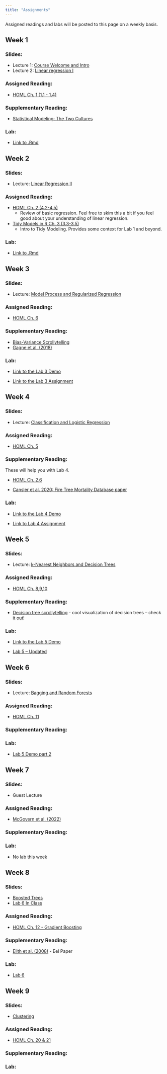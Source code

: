 ```yaml
---
title: "Assignments"
---
```


<p style="color: #ba5e00">

Assigned readings and labs will be posted to this page on a weekly basis.

</p>

## Week 1

### Slides:

-   Lecture 1: [Course Welcome and Intro](https://docs.google.com/presentation/d/19t56kmk_K23At31wD8-u_MRKOtari-qHw5b3KCD4ReU/edit?usp=sharing)
-   Lecture 2: [Linear regression I](https://github.com/MaRo406/eds-232-machine-learning/blob/main/slides/Week1_slides_Regression%20I%20.pdf)

### Assigned Reading:

-   [HOML Ch. 1 (1.1 - 1.4)](https://bradleyboehmke.github.io/HOML/intro.html)

### Supplementary Reading:

-   [Statistical Modeling: The Two Cultures](https://projecteuclid.org/journals/statistical-science/volume-16/issue-3/Statistical-Modeling--The-Two-Cultures-with-comments-and-a/10.1214/ss/1009213726.full)

### Lab:

-   [Link to .Rmd](https://github.com/MaRo406/eds-232-machine-learning/blob/main/Lab1.Rmd)

## Week 2

### Slides:

-   Lecture: [Linear Regression II](https://github.com/MaRo406/eds-232-machine-learning/blob/main/docs/slides/Week2_slides_Regression%20II.pdf)

### Assigned Reading:

-   [HOML Ch. 2 (4.2-4.5)](https://bradleyboehmke.github.io/HOML/linear-regression.html#simple-linear-regression)
    -   Review of basic regression. Feel free to skim this a bit if you feel good about your understanding of linear regression.
-   [Tidy Models in R Ch. 3 (3.3-3.5)](https://www.tmwr.org/base-r.html#tidiness-modeling)
    -   Intro to Tidy Modeling. Provides some context for Lab 1 and beyond.

### Lab:

-   [Link to .Rmd](https://github.com/MaRo406/eds-232-machine-learning/blob/main/Lab2.Rmd)

## Week 3

### Slides:

-   Lecture: [Model Process and Regularized Regression](https://ucsb.box.com/s/qepqy1ndet8x51ym6rrv51y09k6qbug1)

### Assigned Reading:

-   [HOML Ch. 6](https://bradleyboehmke.github.io/HOML/regularized-regression.html)

### Supplementary Reading:

-   [Bias-Variance Scrollytelling](https://mlu-explain.github.io/bias-variance/)
-   [Gagne et al. (2018)](https://ucsb.box.com/s/w92iwiyspdjnuoam4yjzvkzbg6qi0t4q)

### Lab:

-   [Link to the Lab 3 Demo](https://github.com/MaRo406/eds-232-machine-learning/blob/main/Lab3_Demo.Rmd)

-   [Link to the Lab 3 Assignment](https://github.com/MaRo406/eds-232-machine-learning/blob/main/Lab3.Rmd)

## Week 4

### Slides:

-   Lecture: [Classification and Logistic Regression](https://ucsb.box.com/s/k9vnorvgepeny78ulvku6tjqxrw8djkt)

### Assigned Reading:

-   [HOML Ch. 5](https://bradleyboehmke.github.io/HOML/logistic-regression.html)

### Supplementary Reading:

These will help you with Lab 4.

-   [HOML Ch. 2.6](https://bradleyboehmke.github.io/HOML/process.html#model-eval)

-   [Cansler et al. 2020: Fire Tree Mortality Database paper](https://www.nature.com/articles/s41597-020-0522-7)

### Lab:

-   [Link to the Lab 4 Demo](https://raw.githubusercontent.com/MaRo406/eds-232-machine-learning/44053f8cfa4392d0a10edad2b4b3c1df83e7106e/Lab4_Demo.Rmd)

-   [Link to Lab 4 Assignment](https://github.com/MaRo406/eds-232-machine-learning/blob/main/Lab4.Rmd)

## Week 5

### Slides:

-   Lecture: [k-Nearest Neighbors and Decision Trees](https://ucsb.box.com/s/ghfshuqf4isbu4kswigi3gtoehzszb30)

### Assigned Reading:

-   [HOML Ch. 8,9,10](https://bradleyboehmke.github.io/HOML/knn.html)

### Supplementary Reading:

-   [Decision tree scrollytelling](http://www.r2d3.us/visual-intro-to-machine-learning-part-1/) - cool visualization of decision trees -- check it out!

### Lab:

-   [Link to the Lab 5 Demo](https://github.com/MaRo406/eds-232-machine-learning/blob/main/Lab5_Demo.Rmd)

-   [Lab 5 -- Updated](https://github.com/MaRo406/eds-232-machine-learning/blob/main/Lab5_update.Rmd)

## Week 6

### Slides:

-   Lecture: [Bagging and Random Forests](https://ucsb.box.com/s/j6oxm4gct9uy1xxhv0zk42tzeqod456i)

### Assigned Reading:

-   [HOML Ch. 11](https://bradleyboehmke.github.io/HOML/random-forest.html)

### Supplementary Reading:

### Lab:

-   [Lab 5 Demo part 2](https://github.com/MaRo406/eds-232-machine-learning/blob/main/Lab5_Demo2.Rmd)

## Week 7

### Slides:

-   Guest Lecture

### Assigned Reading:

-   [McGovern et al. (2022)](https://www.cambridge.org/core/journals/environmental-data-science/article/why-we-need-to-focus-on-developing-ethical-responsible-and-trustworthy-artificial-intelligence-approaches-for-environmental-science/8A32BECCE5FBB518F982855FAB6553D4)

### Supplementary Reading:

### Lab:

-   No lab this week

## Week 8

### Slides:

-   [Boosted Trees](https://ucsb.box.com/s/mh4h340psket990lhhlla9bgsj8dd9ld)
-   [Lab 6 In Class](https://ucsb.box.com/s/5p37wn84qhqxig5sabs6zxh9kga3wiva)

### Assigned Reading:

-   [HOML Ch. 12 - Gradient Boosting](https://bradleyboehmke.github.io/HOML/gbm.html#how-boosting-works)

### Supplementary Reading:

-   [Elith et al. (2008)](https://ucsb.box.com/s/05wbobx731r6tq0yvsqbtd6l3769sdvr) - Eel Paper

### Lab:

-   [Lab 6](https://github.com/MaRo406/eds-232-machine-learning/blob/main/Lab6.Rmd)

## Week 9

### Slides:

-   [Clustering](https://ucsb.box.com/s/u6fnivhlnkospx7ir7l82eftuvxqwlr3)

### Assigned Reading:

-   [HOML Ch. 20 & 21](https://bradleyboehmke.github.io/HOML/kmeans.html)

### Supplementary Reading:

### Lab:
